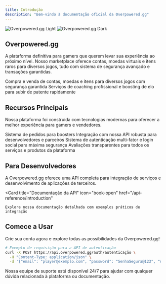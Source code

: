 ```yaml
---
title: Introdução
description: "Bem-vindo à documentação oficial da Overpowered.gg"
---
```


<img
  className="block dark:hidden"
  src="https://res.cloudinary.com/do9d7j6b3/image/upload/v1747803744/20250521_0200_Banner_Marketplace_Digital_remix_01jvrkbezaef1rsajkwm7m3rh2_sx073v.png"
  alt="Overpowered.gg Light"
/>
<img
  className="hidden dark:block"
  src="https://res.cloudinary.com/do9d7j6b3/image/upload/v1747803744/20250521_0200_Banner_Marketplace_Digital_remix_01jvrkbezaef1rsajkwm7m3rh2_sx073v.png"
  alt="Overpowered.gg Dark"
/>

## Overpowered.gg

A plataforma definitiva para gamers que querem levar sua experiência ao próximo nível. Nosso marketplace oferece contas, moedas virtuais e itens raros para diversos jogos, tudo com sistema de segurança avançado e transações garantidas.

<CardGroup cols={2}>
  <Card
    title="Marketplace"
    icon="cart-shopping"
    href="/api-reference/produtos/listar-produtos-com-paginação-e-filtros"
  >
    Compra e venda de contas, moedas e itens para diversos jogos com segurança garantida
  </Card>
  <Card
    title="Coaching & Boosting"
    icon="ranking-star"
    href="/api-reference/booster/listar-boosters-com-paginação"
  >
    Serviços de coaching profissional e boosting de elo para subir de patente rapidamente
  </Card>
</CardGroup>

## Recursos Principais

Nossa plataforma foi construída com tecnologias modernas para oferecer a melhor experiência para gamers e vendedores.

<CardGroup cols={2}>
  <Card
    title="Sistema de Pedidos"
    icon="comments"
    href="/api-reference/pedidos/listar-pedidos"
  >
    Sistema de pedidos para boosters
  </Card>
  <Card
    title="API Completa"
    icon="code"
    href="/api-reference/autenticação/registrar-um-novo-usuário"
  >
    Integração com nossa API robusta para desenvolvedores e parceiros
  </Card>
  <Card
    title="Autenticação Segura"
    icon="shield-halved"
    href="/api-reference/autenticação/ativar-2fa"
  >
    Sistema de autenticação multi-fator e login social para máxima segurança
  </Card>
  <Card
    title="Sistema de Avaliações"
    icon="star"
    href="/api-reference/feedbacks/criar-um-novo-feedback"
  >
    Avaliações transparentes para todos os serviços e produtos da plataforma
  </Card>
</CardGroup>

## Para Desenvolvedores

A Overpowered.gg oferece uma API completa para integração de serviços e desenvolvimento de aplicações de terceiros.

  <Card
    title="Documentação da API"
    icon="book-open"
    href="/api-reference/introduction"
  >
    Explore nossa documentação detalhada com exemplos práticos de integração
  </Card>

## Comece a Usar

Crie sua conta agora e explore todas as possibilidades da Overpowered.gg!

```bash
# Exemplo de requisição para a API de autenticação
curl -X POST https://api.overpowered.gg/auth/autenticação \
  -H "Content-Type: application/json" \
  -d '{"email": "player@exemplo.com", "password": "SenhaSegura@123", "username": "ProGamer99"}'
```

Nossa equipe de suporte está disponível 24/7 para ajudar com qualquer dúvida relacionada à plataforma ou documentação.